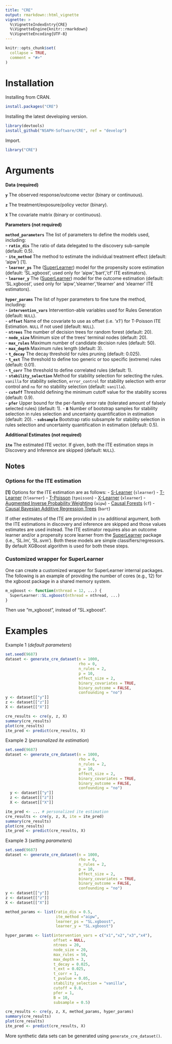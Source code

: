 ```yaml
---
title: "CRE"
output: rmarkdown::html_vignette
vignette: >
  %\VignetteIndexEntry{CRE}
  %\VignetteEngine{knitr::rmarkdown}
  %\VignetteEncoding{UTF-8}
---
```


```r
knitr::opts_chunk$set(
  collapse = TRUE,
  comment = "#>"
)
```

# Installation

Installing from CRAN.

```r
install.packages("CRE")
```

Installing the latest developing version. 

```r
library(devtools)
install_github("NSAPH-Software/CRE", ref = "develop")
```

Import.

```r
library("CRE")
```

# Arguments

__Data (required)__   

**`y`** The observed response/outcome vector (binary or continuous).

**`z`** The treatment/exposure/policy vector (binary).  

**`X`** The covariate matrix (binary or continuous).    

__Parameters (not required)__   

**`method_parameters`** The list of parameters to define the models used, including:    
- **`ratio_dis`** The ratio of data delegated to the discovery sub-sample (default: 0.5).     
- **`ite_method`** The method to estimate the individual treatment effect (default: 'aipw') [1].      
- **`learner_ps`** The ([SuperLearner](https://cran.r-project.org/web/packages/SuperLearner/index.html)) model for the propensity score estimation (default: 'SL.xgboost', used only for 'aipw','bart','cf' ITE estimators).     
- **`learner_y`** The ([SuperLearner](https://cran.r-project.org/web/packages/SuperLearner/index.html)) model for the outcome estimation (default: 'SL.xgboost', used only for 'aipw','slearner','tlearner' and 'xlearner' ITE estimators).       

**`hyper_params`** The list of hyper parameters to fine tune the method, including:    
- **`intervention_vars`** Intervention-able variables used for Rules Generation (default: `NULL`).   
- **`offset`** Name of the covariate to use as offset (i.e. 'x1') for T-Poisson ITE Estimation. `NULL` if not used (default: `NULL`).     
- **`ntrees`** The number of decision trees for random forest (default: 20).       
- **`node_size`** Minimum size of the trees' terminal nodes (default: 20).    
- **`max_rules`** Maximum number of candidate decision rules (default: 50).     
- **`max_depth`** Maximum rules length (default: 3).     
- **`t_decay`** The decay threshold for rules pruning (default: 0.025).        
- **`t_ext`** The threshold to define too generic or too specific (extreme) rules (default: 0.01).        
- **`t_corr`** The threshold to define correlated rules (default: 1).     
- **`stability_selection`** Method for stability selection for selecting the rules. `vanilla` for stability selection, `error_control` for stability selection with error control and `no` for no stability selection (default: `vanilla`).    
- **`cutoff`** Threshold defining the minimum cutoff value for the stability scores (default: 0.9).    
- **`pfer`** Upper bound for the per-family error rate (tolerated amount of falsely selected rules) (default: 1).
- **`B`** Number of bootstrap samples for stability selection in rules selection and uncertainty quantification in estimation (default: 20).
- **`subsample`** Bootstrap ratio subsample for stability selection in rules selection and uncertainty quantification in estimation (default: 0.5).

__Additional Estimates (not required)__  

**`ite`** The estimated ITE vector. If given, both the ITE estimation steps in Discovery and Inference are skipped (default: `NULL`).    


## Notes

### Options for the ITE estimation

**[1]** Options for the ITE estimation are as follows: 
- [S-Learner](https://www.tandfonline.com/doi/pdf/10.1198/jcgs.2010.08162?casa_token=OZlb52s-4bMAAAAA:60Ye7a0sTgZV-K2EtRs_zyE1GD2H3xgbleo47Fz1Mte3ZCiz097oV8QYTMbRvHTUoy57ukcrvEk) (`slearner`)
- [T-Learner](https://journals.sagepub.com/doi/pdf/10.1002/dir.10035?casa_token=Cxhw8gRR8bEAAAAA:Dtjt4dDd_CTFg0G0w7TiBYEFjqT1p2ufeyFAX2R8GrUUNmkyrLUKYOhyK_VCQvXzO8rddPjOK5A) (`tlearner`)
- [T-Poisson](https://journals.sagepub.com/doi/pdf/10.1002/dir.10035?casa_token=Cxhw8gRR8bEAAAAA:Dtjt4dDd_CTFg0G0w7TiBYEFjqT1p2ufeyFAX2R8GrUUNmkyrLUKYOhyK_VCQvXzO8rddPjOK5A) (`tpoisson`)
- [X-Learner](https://www.pnas.org/doi/epdf/10.1073/pnas.1804597116) (`xlearner`)
- [Augmented Inverse Probability Weighting](https://www.jstor.org/stable/pdf/2290910.pdf?casa_token=W6IlQUhMN4cAAAAA:R-BueV-53W70b3EcdDXGZGLtDQgLt-97wTIS_6gIbdvtWwjVOqSDqm5APxY4BOfDXbx9rrO0f4vjKXjKC_kYxiwFIJGvxG0rx2glk3NCxT18x2b0PA) (`aipw`)
- [Causal Forests](https://projecteuclid.org/journals/annals-of-statistics/volume-47/issue-2/Generalized-random-forests/10.1214/18-AOS1709.full) (`cf`)
- [Causal Bayesian Additive Regression Trees](https://www.tandfonline.com/doi/pdf/10.1198/jcgs.2010.08162?casa_token=tlBxbbiESdgAAAAA:3RY4NQrwexcIyo2F-v1SIty7ZSMD8qNIf5uiHqlN8G3BWCisPDEtHOWn5IK23tAdN2zOqzNo-p4) (`bart`)

If other estimates of the ITE are provided in `ite` additional argument, both the ITE estimations in discovery and inference are skipped and those values estimates are used instead.  The ITE estimator requires also an outcome learner and/or a propensity score learner from the [SuperLearner](https://cran.r-project.org/web/packages/SuperLearner/index.html) package (i.e., 'SL.lm', 'SL.svm'). Both these models are simple classifiers/regressors. By default XGBoost algorithm is used for both these steps.   

### Customized wrapper for SuperLearner

One can create a customized wrapper for SuperLearner internal packages. The following is an example of providing the number of cores (e.g., 12) for the xgboost package in a shared memory system. 

```R
m_xgboost <- function(nthread = 12, ...) {
  SuperLearner::SL.xgboost(nthread = nthread, ...)
}
```

Then use "m_xgboost", instead of "SL.xgboost".  

# Examples

Example 1 (*default parameters*)
```R
set.seed(9687)
dataset <- generate_cre_dataset(n = 1000, 
                                rho = 0, 
                                n_rules = 2, 
                                p = 10,
                                effect_size = 2, 
                                binary_covariates = TRUE,
                                binary_outcome = FALSE,
                                confounding = "no")
y <- dataset[["y"]]
z <- dataset[["z"]]
X <- dataset[["X"]]

cre_results <- cre(y, z, X)
summary(cre_results)
plot(cre_results)
ite_pred <- predict(cre_results, X)
```

Example 2 (*personalized ite estimation*)
```R
set.seed(9687)
dataset <- generate_cre_dataset(n = 1000, 
                                rho = 0, 
                                n_rules = 2, 
                                p = 10,
                                effect_size = 2, 
                                binary_covariates = TRUE,
                                binary_outcome = FALSE,
                                confounding = "no")
  y <- dataset[["y"]]
  z <- dataset[["z"]]
  X <- dataset[["X"]]

ite_pred <- ... # personalized ite estimation
cre_results <- cre(y, z, X, ite = ite_pred)
summary(cre_results)
plot(cre_results)
ite_pred <- predict(cre_results, X)
```

Example 3 (*setting parameters*)
```R
set.seed(9687)
dataset <- generate_cre_dataset(n = 1000, 
                                rho = 0, 
                                n_rules = 2, 
                                p = 10,
                                effect_size = 2, 
                                binary_covariates = TRUE,
                                binary_outcome = FALSE,
                                confounding = "no")
y <- dataset[["y"]]
z <- dataset[["z"]]
X <- dataset[["X"]]

method_params <- list(ratio_dis = 0.5,
                      ite_method ="aipw",
                      learner_ps = "SL.xgboost",
                      learner_y = "SL.xgboost")

hyper_params <- list(intervention_vars = c("x1","x2","x3","x4"),
                     offset = NULL,
                     ntrees = 20,
                     node_size = 20,
                     max_rules = 50,
                     max_depth = 3,
                     t_decay = 0.025,
                     t_ext = 0.025,
                     t_corr = 1,
                     t_pvalue = 0.05,
                     stability_selection = "vanilla",
                     cutoff = 0.8,
                     pfer = 1,
                     B = 10,
                     subsample = 0.5)

cre_results <- cre(y, z, X, method_params, hyper_params)
summary(cre_results)
plot(cre_results)
ite_pred <- predict(cre_results, X)
```

More synthetic data sets can be generated using `generate_cre_dataset()`.
